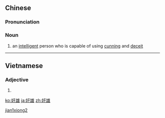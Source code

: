 {{also|姦雄}}
==Chinese==
{{zh-forms|t2=姦雄}}

===Pronunciation===
{{zh-pron
|m=jiānxióng
|c=gaan1 hung4
|mn=kan-hiông
|cat=n
}}

===Noun===
{{zh-noun}}

# {{lb|zh|literary}} an [[intelligent]] person who is capable of using [[cunning]] and [[deceit]]

----

==Vietnamese==
{{vi-hantutab|奸|雄}}

===Adjective===
{{head|vi|adjective|sc=Hani}}

# {{han tu form of|{{l|vi|gian hùng}}}}

[[Category:Mandarin archaic terms|jian1xiong2]]

[[ko:奸雄]]
[[ja:奸雄]]
[[zh:奸雄]]
